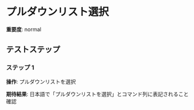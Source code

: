 # プルダウンリスト選択

**重要度**: normal

## テストステップ

### ステップ 1

**操作**: プルダウンリストを選択

**期待結果**:
日本語で「プルダウンリストを選択」とコマンド列に表記されること確認

